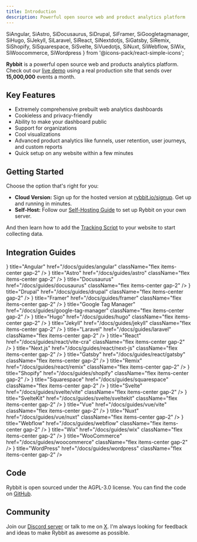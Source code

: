 ```yaml
---
title: Introduction
description: Powerful open source web and product analytics platform
---
```


  SiAngular,
  SiAstro,
  SiDocusaurus,
  SiDrupal,
  SiFramer,
  SiGoogletagmanager,
  SiHugo,
  SiJekyll,
  SiLaravel,
  SiReact,
  SiNextdotjs,
  SiGatsby,
  SiRemix,
  SiShopify,
  SiSquarespace,
  SiSvelte,
  SiVuedotjs,
  SiNuxt,
  SiWebflow,
  SiWix,
  SiWoocommerce,
  SiWordpress
} from '@icons-pack/react-simple-icons';


**Rybbit** is a powerful open source web and products analytics platform. Check out our [live demo](https://demo.rybbit.io/1) using a real production site that sends over **15,000,000** events a month.

## Key Features

- Extremely comprehensive prebuilt web analytics dashboards
- Cookieless and privacy-friendly
- Ability to make your dashboard public
- Support for organizations
- Cool visualizations
- Advanced product analytics like funnels, user retention, user journeys, and custom reports
- Quick setup on any website within a few minutes

## Getting Started

Choose the option that's right for you:

- **Cloud Version:** Sign up for the hosted version at [rybbit.io/signup](https://app.rybbit.io/signup). Get up and running in minutes.
- **Self-Host:** Follow our [Self-Hosting Guide](/docs/self-hosting) to set up Rybbit on your own server.

And then learn how to add the [Tracking Script](/docs/script) to your website to start collecting data.

## Integration Guides

<Cards>
  <Card 
    icon={<SiAngular />}
    title="Angular" 
    href="/docs/guides/angular" 
    className="flex items-center gap-2"
  />
  <Card 
    icon={<SiAstro />}
    title="Astro" 
    href="/docs/guides/astro" 
    className="flex items-center gap-2"
  />
  <Card 
    title="Bubble" 
    href="/docs/guides/bubble" 
    className="flex items-center gap-2"
  />
  <Card 
    icon={<SiDocusaurus />}
    title="Docusaurus" 
    href="/docs/guides/docusaurus" 
    className="flex items-center gap-2"
  />
  <Card 
    icon={<SiDrupal />}
    title="Drupal" 
    href="/docs/guides/drupal" 
    className="flex items-center gap-2"
  />
  <Card 
    icon={<SiFramer />}
    title="Framer" 
    href="/docs/guides/framer" 
    className="flex items-center gap-2"
  />
  <Card 
    icon={<SiGoogletagmanager />}
    title="Google Tag Manager" 
    href="/docs/guides/google-tag-manager" 
    className="flex items-center gap-2"
  />
  <Card 
    icon={<SiHugo />}
    title="Hugo" 
    href="/docs/guides/hugo" 
    className="flex items-center gap-2"
  />
  <Card 
    icon={<SiJekyll />}
    title="Jekyll" 
    href="/docs/guides/jekyll" 
    className="flex items-center gap-2"
  />
  <Card 
    icon={<SiLaravel />}
    title="Laravel" 
    href="/docs/guides/laravel" 
    className="flex items-center gap-2"
  />
  <Card 
    icon={<SiReact />}
    title="React" 
    href="/docs/guides/react/vite-cra" 
    className="flex items-center gap-2"
  />
  <Card 
    icon={<SiNextdotjs />}
    title="Next.js" 
    href="/docs/guides/react/next-js" 
    className="flex items-center gap-2"
  />
  <Card 
    icon={<SiGatsby />}
    title="Gatsby" 
    href="/docs/guides/react/gatsby" 
    className="flex items-center gap-2"
  />
  <Card 
    icon={<SiRemix />}
    title="Remix" 
    href="/docs/guides/react/remix" 
    className="flex items-center gap-2"
  />
  <Card 
    icon={<SiShopify />}
    title="Shopify" 
    href="/docs/guides/shopify" 
    className="flex items-center gap-2"
  />
  <Card 
    icon={<SiSquarespace />}
    title="Squarespace" 
    href="/docs/guides/squarespace" 
    className="flex items-center gap-2"
  />
  <Card 
    icon={<SiSvelte />}
    title="Svelte" 
    href="/docs/guides/svelte/vite" 
    className="flex items-center gap-2"
  />
  <Card 
    icon={<SiSvelte />}
    title="SvelteKit" 
    href="/docs/guides/svelte/sveltekit" 
    className="flex items-center gap-2"
  />
  <Card 
    icon={<SiVuedotjs />}
    title="Vue" 
    href="/docs/guides/vue/vite" 
    className="flex items-center gap-2"
  />
  <Card 
    icon={<SiNuxt />}
    title="Nuxt" 
    href="/docs/guides/vue/nuxt" 
    className="flex items-center gap-2"
  />
  <Card 
    icon={<SiWebflow />}
    title="Webflow" 
    href="/docs/guides/webflow" 
    className="flex items-center gap-2"
  />
  <Card 
    icon={<SiWix />}
    title="Wix" 
    href="/docs/guides/wix" 
    className="flex items-center gap-2"
  />
  <Card 
    icon={<SiWoocommerce />}
    title="WooCommerce" 
    href="/docs/guides/woocommerce" 
    className="flex items-center gap-2"
  />
  <Card 
    icon={<SiWordpress />}
    title="WordPress" 
    href="/docs/guides/wordpress" 
    className="flex items-center gap-2"
  />
</Cards>

## Code

Rybbit is open sourced under the AGPL-3.0 license. You can find the code on [GitHub](https://github.com/rybbit-io/rybbit).

## Community

Join our [Discord server](https://discord.gg/DEhGb4hYBj) or talk to me on [X](https://x.com/yang_frog). I'm always looking for feedback and ideas to make Rybbit as awesome as possible.